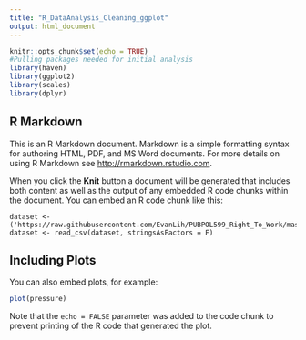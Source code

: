 ```yaml
---
title: "R_DataAnalysis_Cleaning_ggplot"
output: html_document
---
```


```r
knitr::opts_chunk$set(echo = TRUE)
#Pulling packages needed for initial analysis
library(haven)
library(ggplot2)
library(scales)
library(dplyr)
```

## R Markdown

This is an R Markdown document. Markdown is a simple formatting syntax for authoring HTML, PDF, and MS Word documents. For more details on using R Markdown see <http://rmarkdown.rstudio.com>.

When you click the **Knit** button a document will be generated that includes both content as well as the output of any embedded R code chunks within the document. You can embed an R code chunk like this:

```Reading
dataset <- ('https://raw.githubusercontent.com/EvanLih/PUBPOL599_Right_To_Work/master/Evan_Lih/Cleaned_RTW_Dataset')
dataset <- read_csv(dataset, stringsAsFactors = F)
```

## Including Plots

You can also embed plots, for example:

```r
plot(pressure)
```

Note that the `echo = FALSE` parameter was added to the code chunk to prevent printing of the R code that generated the plot.
